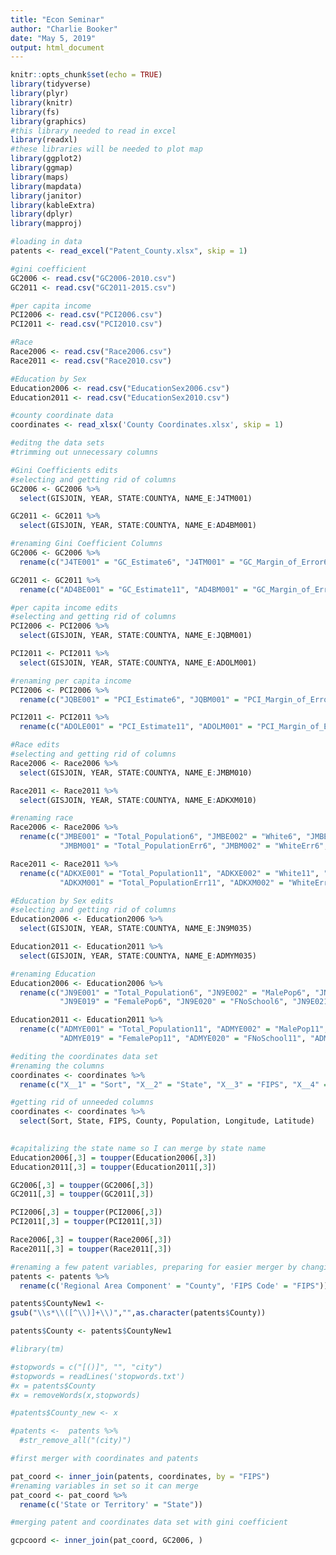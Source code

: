```yaml
---
title: "Econ Seminar"
author: "Charlie Booker"
date: "May 5, 2019"
output: html_document
---
```


```r
knitr::opts_chunk$set(echo = TRUE)
library(tidyverse)
library(plyr)
library(knitr)
library(fs)
library(graphics)
#this library needed to read in excel
library(readxl)
#these libraries will be needed to plot map
library(ggplot2)
library(ggmap)
library(maps)
library(mapdata)
library(janitor)
library(kableExtra)
library(dplyr)
library(mapproj)
```

```r
#loading in data
patents <- read_excel("Patent_County.xlsx", skip = 1)

#gini coefficient
GC2006 <- read.csv("GC2006-2010.csv")
GC2011 <- read.csv("GC2011-2015.csv")

#per capita income
PCI2006 <- read.csv("PCI2006.csv")
PCI2011 <- read.csv("PCI2010.csv")

#Race
Race2006 <- read.csv("Race2006.csv")
Race2011 <- read.csv("Race2010.csv")

#Education by Sex
Education2006 <- read.csv("EducationSex2006.csv")
Education2011 <- read.csv("EducationSex2010.csv")

#county coordinate data
coordinates <- read_xlsx('County Coordinates.xlsx', skip = 1)

```

```r
#editng the data sets
#trimming out unnecessary columns
```


```r
#Gini Coefficients edits
#selecting and getting rid of columns
GC2006 <- GC2006 %>%
  select(GISJOIN, YEAR, STATE:COUNTYA, NAME_E:J4TM001)

GC2011 <- GC2011 %>%
  select(GISJOIN, YEAR, STATE:COUNTYA, NAME_E:AD4BM001)

#renaming Gini Coefficient Columns
GC2006 <- GC2006 %>%
  rename(c("J4TE001" = "GC_Estimate6", "J4TM001" = "GC_Margin_of_Error6"))

GC2011 <- GC2011 %>% 
  rename(c("AD4BE001" = "GC_Estimate11", "AD4BM001" = "GC_Margin_of_Error11"))
```

```r
#per capita income edits
#selecting and getting rid of columns
PCI2006 <- PCI2006 %>%
  select(GISJOIN, YEAR, STATE:COUNTYA, NAME_E:JQBM001)

PCI2011 <- PCI2011 %>%
  select(GISJOIN, YEAR, STATE:COUNTYA, NAME_E:ADOLM001)

#renaming per capita income
PCI2006 <- PCI2006 %>%
  rename(c("JQBE001" = "PCI_Estimate6", "JQBM001" = "PCI_Margin_of_Error6"))

PCI2011 <- PCI2011 %>%
  rename(c("ADOLE001" = "PCI_Estimate11", "ADOLM001" = "PCI_Margin_of_Error11"))
```

```r
#Race edits
#selecting and getting rid of columns
Race2006 <- Race2006 %>%
  select(GISJOIN, YEAR, STATE:COUNTYA, NAME_E:JMBM010)

Race2011 <- Race2011 %>%
  select(GISJOIN, YEAR, STATE:COUNTYA, NAME_E:ADKXM010)

#renaming race
Race2006 <- Race2006 %>%
  rename(c("JMBE001" = "Total_Population6", "JMBE002" = "White6", "JMBE003" = "Black6", "JMBE004" = "Native_American6", "JMBE005" = "Asian6", "JMBE006" = "Pacific6", "JMBE007" = "Some_Other6", "JMBE008" = "Two_or_More6", "JMBE009" = "Two_or_More_Some_Other6", "JMBE010" = "Three_or_More6",
           "JMBM001" = "Total_PopulationErr6", "JMBM002" = "WhiteErr6", "JMBM003" = "BlackErr6", "JMBM004" = "Native_AmericanErr6", "JMBM005" = "AsianErr6", "JMBM006" = "PacificErr6", "JMBM007" = "Some_OtherErr6", "JMBM008" = "Two_or_MoreErr6", "JMBM009" = "Two_or_More_Some_OtherErr6", "JMBM010" = "Three_or_MoreErr6"))

Race2011 <- Race2011 %>%
  rename(c("ADKXE001" = "Total_Population11", "ADKXE002" = "White11", "ADKXE003" = "Black11", "ADKXE004" = "Native_American11", "ADKXE005" = "Asian11", "ADKXE006" = "Pacific11", "ADKXE007" = "Some_Other11", "ADKXE008" = "Two_or_More11", "ADKXE009" = "Two_or_More_Some_Other11", "ADKXE010" = "Three_or_More11",
           "ADKXM001" = "Total_PopulationErr11", "ADKXM002" = "WhiteErr11", "ADKXM003" = "BlackErr11", "ADKXM004" = "Native_AmericanErr11", "ADKXM005" = "AsianErr11", "ADKXM006" = "PacificErr11", "ADKXM007" = "Some_OtherErr11", "ADKXM008" = "Two_or_MoreErr11", "ADKXM009" = "Two_or_More_Some_OtherErr11", "ADKXM010" = "Three_or_MoreErr11"))
```

```r
#Education by Sex edits
#selecting and getting rid of columns
Education2006 <- Education2006 %>%
  select(GISJOIN, YEAR, STATE:COUNTYA, NAME_E:JN9M035)

Education2011 <- Education2011 %>%
  select(GISJOIN, YEAR, STATE:COUNTYA, NAME_E:ADMYM035)

#renaming Education
Education2006 <- Education2006 %>%
  rename(c("JN9E001" = "Total_Population6", "JN9E002" = "MalePop6", "JN9E003" = "MNoSchool6", "JN9E004" = "M4thGrade6", "JN9E005" = "M5thGrade6", "JN9E006" = "M7thGrade6", "JN9E007" = "M9thGrade6", "JN9E008" = "M10thGrade6", "JN9E009" = "M11thGrade6", "JN9E010" = "M12thGrade6", "JN9E011" = "MHighSchoolGrad6", "JN9E012" = "MSomeCollege16", "JN9E013" = "MSomeCollege1Plus6", "JN9E014" = "MAssociate6", "JN9E015" = "MBachelor6", "JN9E016" = "MMaster6", "JN9E017" = "MProfessional6", "JN9E018" = "MDoctorate6",
           "JN9E019" = "FemalePop6", "JN9E020" = "FNoSchool6", "JN9E021" = "F4thGrade6", "JN9E022" = "F5thGrade6", "JN9E023" = "F7thGrade6", "JN9E024" = "F9thGrade6", "JN9E025" = "F10thGrade6", "JN9E026" = "F11thGrade6", "JN9E027" = "F12thGrade6", "JN9E028" = "FHighSchoolGrad6", "JN9E029" = "FSomeCollege16", "JN9E030" = "FSomeCollege1Plus6", "JN9E031" = "FAssociate6", "JN9E032" = "FBachelor6", "JN9E033" = "FMaster6", "JN9E034" = "FProfessional6", "JN9E035" = "FDoctorate6"))

Education2011 <- Education2011 %>%
  rename(c("ADMYE001" = "Total_Population11", "ADMYE002" = "MalePop11", "ADMYE003" = "MNoSchool11", "ADMYE004" = "M4thGrade11", "ADMYE005" = "M5thGrade11", "ADMYE006" = "M7thGrade11", "ADMYE007" = "M9thGrade11", "ADMYE008" = "M10thGrade11", "ADMYE009" = "M11thGrade11", "ADMYE010" = "M12thGrade11", "ADMYE011" = "MHighSchoolGrad11", "ADMYE012" = "MSomeCollege111", "ADMYE013" = "MSomeCollege1Plus11", "ADMYE014" = "MAssociate11", "ADMYE015" = "MBachelor11", "ADMYE016" = "MMaster11", "ADMYE017" = "MProfessional11", "ADMYE018" = "MDoctorate11",
           "ADMYE019" = "FemalePop11", "ADMYE020" = "FNoSchool11", "ADMYE021" = "F4thGrade11", "ADMYE022" = "F5thGrade11", "ADMYE023" = "F7thGrade11", "ADMYE024" = "F9thGrade11", "ADMYE025" = "F10thGrade11", "ADMYE026" = "F11thGrade11", "ADMYE027" = "F12thGrade11", "ADMYE028" = "FHighSchoolGrad11", "ADMYE029" = "FSomeCollege111", "ADMYE030" = "FSomeCollege1Plus11", "ADMYE031" = "FAssociate11", "ADMYE032" = "FBachelor11", "ADMYE033" = "FMaster11", "ADMYE034" = "FProfessional11", "ADMYE035" = "FDoctorate11"))
```

```r
#editing the coordinates data set
#renaming the columns
coordinates <- coordinates %>%
  rename(c("X__1" = "Sort", "X__2" = "State", "X__3" = "FIPS", "X__4" = "County", "X__5" = "CountySeats", "-2010" = "Population", "Longitude1" = "Longitude", "Latitude1" = "Latitude"))

#getting rid of unneeded columns 
coordinates <- coordinates %>%
  select(Sort, State, FIPS, County, Population, Longitude, Latitude)
  
```

```r
#capitalizing the state name so I can merge by state name
Education2006[,3] = toupper(Education2006[,3])
Education2011[,3] = toupper(Education2011[,3])

GC2006[,3] = toupper(GC2006[,3])
GC2011[,3] = toupper(GC2011[,3])

PCI2006[,3] = toupper(PCI2006[,3])
PCI2011[,3] = toupper(PCI2011[,3])

Race2006[,3] = toupper(Race2006[,3])
Race2011[,3] = toupper(Race2011[,3])


```

```r
#renaming a few patent variables, preparing for easier merger by changing FIPS name
patents <- patents %>%
  rename(c('Regional Area Component' = "County", 'FIPS Code' = "FIPS"))
```

```r
patents$CountyNew1 <-
gsub("\\s*\\([^\\)]+\\)","",as.character(patents$County))

patents$County <- patents$CountyNew1
```


```r
#library(tm)

#stopwords = c("[()]", "", "city")
#stopwords = readLines('stopwords.txt')
#x = patents$County
#x = removeWords(x,stopwords)

#patents$County_new <- x

#patents <-  patents %>%
  #str_remove_all("(city)")
```

```r
#first merger with coordinates and patents

pat_coord <- inner_join(patents, coordinates, by = "FIPS")
#renaming variables in set so it can merge
pat_coord <- pat_coord %>%
  rename(c('State or Territory' = "State"))

#merging patent and coordinates data set with gini coefficient

gcpcoord <- inner_join(pat_coord, GC2006, )
```


